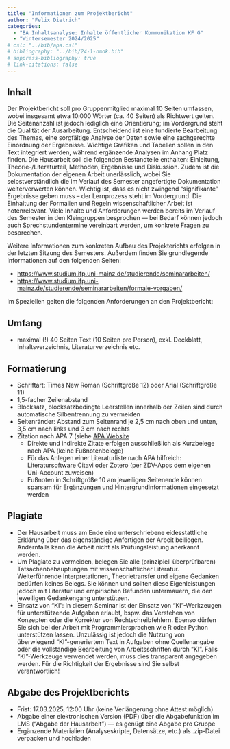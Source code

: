 ```yaml
---
title: "Informationen zum Projektbericht"
author: "Felix Dietrich"
categories:
  - "BA Inhaltsanalyse: Inhalte öffentlicher Kommunikation KF G"
  - "Wintersemester 2024/2025"
# csl: "../bib/apa.csl"
# bibliography: "../bib/24-1-nmok.bib"
# suppress-bibliography: true
# link-citations: false
---
```


## Inhalt

Der Projektbericht soll pro Gruppenmitglied maximal 10 Seiten umfassen, wobei insgesamt etwa 10.000 Wörter (ca. 40 Seiten) als Richtwert gelten. Die Seitenanzahl ist jedoch lediglich eine Orientierung; im Vordergrund steht die Qualität der Ausarbeitung. Entscheidend ist eine fundierte Bearbeitung des Themas, eine sorgfältige Analyse der Daten sowie eine sachgerechte Einordnung der Ergebnisse. Wichtige Grafiken und Tabellen sollen in den Text integriert werden, während ergänzende Analysen im Anhang Platz finden. Die Hausarbeit soll die folgenden Bestandteile enthalten: Einleitung, Theorie-/Literaturteil, Methoden, Ergebnisse und Diskussion. Zudem ist die Dokumentation der eigenen Arbeit unerlässlich, wobei Sie selbstverständlich die im Verlauf des Semester angefertigte Dokumentation weiterverwerten können. Wichtig ist, dass es nicht zwingend "signifikante" Ergebnisse geben muss – der Lernprozess steht im Vordergrund. Die Einhaltung der Formalien und Regeln wissenschaftlicher Arbeit ist notenrelevant. Viele Inhalte und Anforderungen werden bereits im Verlauf des Semester in den Kleingruppen besprochen — bei Bedarf können jedoch auch Sprechstundentermine vereinbart werden, um konkrete Fragen zu besprechen.


Weitere Informationen zum konkreten Aufbau des Projekterichts erfolgen in der letzten Sitzung des Semesters. Außerdem finden Sie grundlegende Informationen auf den folgenden Seiten:

- <https://www.studium.ifp.uni-mainz.de/studierende/seminararbeiten/>
- <https://www.studium.ifp.uni-mainz.de/studierende/seminararbeiten/formale-vorgaben/>

Im Speziellen gelten die folgenden Anforderungen an den Projektbericht:

## Umfang

- maximal (!) 40 Seiten Text (10 Seiten pro Person), exkl. Deckblatt, Inhaltsverzeichnis, Literaturverzeichnis etc.

## Formatierung

- Schriftart: Times New Roman (Schriftgröße 12) oder Arial (Schriftgröße 11)
- 1,5-facher Zeilenabstand
- Blocksatz, blocksatzbedingte Leerstellen innerhalb der Zeilen sind durch automatische Silbentrennung zu vermeiden
- Seitenränder: Abstand zum Seitenrand je 2,5 cm nach oben und unten, 3,5 cm nach links und 3 cm nach rechts
- Zitation nach APA 7 (siehe [APA Website](https://www.apastyle.org)
  - Direkte und indirekte Zitate erfolgen ausschließlich als Kurzbelege nach APA (keine Fußnotenbelege)
  - Für das Anlegen einer Literaturliste nach APA hilfreich: Literatursoftware Citavi oder Zotero (per ZDV-Apps dem eigenen Uni-Account zuweisen)
  - Fußnoten in Schriftgröße 10 am jeweiligen Seitenende können sparsam für Ergänzungen und Hintergrundinformationen eingesetzt werden

## Plagiate

- Der Hausarbeit muss am Ende eine unterschriebene eidesstattliche Erklärung über das eigenständige Anfertigen der Arbeit beiliegen. Andernfalls kann die Arbeit nicht als Prüfungsleistung anerkannt werden.
- Um Plagiate zu vermeiden, belegen Sie alle (prinzipiell überprüfbaren) Tatsachenbehauptungen mit wissenschaftlicher Literatur. Weiterführende Interpretationen, Theorietransfer und eigene Gedanken bedürfen keines Belegs. Sie können und sollten diese Eigenleistungen jedoch mit Literatur und empirischen Befunden untermauern, die den jeweiligen Gedankengang unterstützen.
- Einsatz von "KI": In diesem Seminar ist der Einsatz von "KI"-Werkzeugen für unterstützende Aufgaben erlaubt, bspw. das Verstehen von Konzepten oder die Korrektur von Rechtschreibfehlern. Ebenso dürfen Sie sich bei der Arbeit mit Programmiersprachen wie R oder Python unterstützen lassen. Unzulässig ist jedoch die Nutzung von überwiegend "KI"-generiertem Text in Aufgaben ohne Quellenangabe oder die vollständige Bearbeitung von Arbeitsschritten durch "KI". Falls "KI"-Werkzeuge verwendet werden, muss dies transparent angegeben werden. Für die Richtigkeit der Ergebnisse sind Sie selbst verantwortlich!

## Abgabe des Projektberichts

- Frist: 17.03.2025, 12:00 Uhr (keine Verlängerung ohne Attest möglich)
- Abgabe einer elektronischen Version (PDF) über die Abgabefunktion im LMS ("Abgabe der Hausarbeit") — es genügt eine Abgabe pro Gruppe
- Ergänzende Materialien (Analyseskripte, Datensätze, etc.) als .zip-Datei verpacken und hochladen